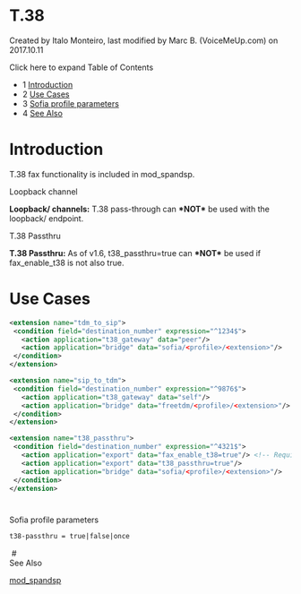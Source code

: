
# T.38 

 Created by  Italo Monteiro, last modified by  Marc B. (VoiceMeUp.com) on 2017.10.11

Click here to expand Table of Contents

* 1 [Introduction](#introduction)
* 2 [Use Cases](#use-cases)
* 3 [Sofia profile parameters](#--)
* 4 [See Also](#--)

# Introduction

T.38 fax functionality is included in mod\_spandsp.   
  
Loopback channel

**Loopback/ channels:** T.38 pass-through can **\*NOT\*** be used with the loopback/ endpoint.

T.38 Passthru

**T.38 Passthru:** As of v1.6, t38\_passthru=true can **\*NOT\*** be used if fax\_enable\_t38 is not also true.

# Use Cases

```xml
<extension name="tdm_to_sip">
 <condition field="destination_number" expression="^1234$">
   <action application="t38_gateway" data="peer"/>
   <action application="bridge" data="sofia/<profile>/<extension>"/>
 </condition>
</extension>
```

```xml
<extension name="sip_to_tdm">
 <condition field="destination_number" expression="^9876$">
   <action application="t38_gateway" data="self"/>
   <action application="bridge" data="freetdm/<profile>/<extension>"/>
 </condition>
</extension>
```

```xml
<extension name="t38_passthru">
 <condition field="destination_number" expression="^4321$">
   <action application="export" data="fax_enable_t38=true"/> <!-- Required as of v1.6 -->
   <action application="export" data="t38_passthru=true"/>
   <action application="bridge" data="sofia/<profile>/<extension>"/>
 </condition>
</extension>
```

#   
Sofia profile parameters

```xml
t38-passthru = true|false|once
```

 #   
See Also

[mod\_spandsp](../mod_spandsp_6587021.mdx#--)


